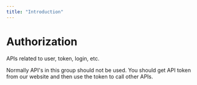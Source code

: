 ```yaml
---
title: "Introduction"
---
```

# Authorization

APIs related to user, token, login, etc.


Normally API's in this group should not be used. You should get API token from our website and then use the token to call other APIs.